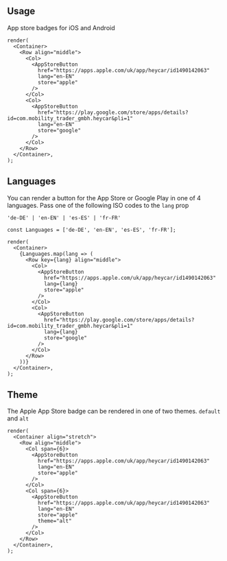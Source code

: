 
## Usage

App store badges for iOS and Android

```tsx live
render(
  <Container>
    <Row align="middle">
      <Col>
        <AppStoreButton
          href="https://apps.apple.com/uk/app/heycar/id1490142063"
          lang="en-EN"
          store="apple"
        />
      </Col>
      <Col>
        <AppStoreButton
          href="https://play.google.com/store/apps/details?id=com.mobility_trader_gmbh.heycar&pli=1"
          lang="en-EN"
          store="google"
        />
      </Col>
    </Row>
  </Container>,
);
```

## Languages

You can render a button for the App Store or Google Play in one of 4 languages.
Pass one of the following ISO codes to the `lang` prop

`'de-DE' | 'en-EN' | 'es-ES' | 'fr-FR'`

```tsx live
const Languages = ['de-DE', 'en-EN', 'es-ES', 'fr-FR'];

render(
  <Container>
    {Languages.map(lang => (
      <Row key={lang} align="middle">
        <Col>
          <AppStoreButton
            href="https://apps.apple.com/uk/app/heycar/id1490142063"
            lang={lang}
            store="apple"
          />
        </Col>
        <Col>
          <AppStoreButton
            href="https://play.google.com/store/apps/details?id=com.mobility_trader_gmbh.heycar&pli=1"
            lang={lang}
            store="google"
          />
        </Col>
      </Row>
    ))}
  </Container>,
);
```

## Theme

The Apple App Store badge can be rendered in one of two themes. `default` and `alt`

```tsx live
render(
  <Container align="stretch">
    <Row align="middle">
      <Col span={6}>
        <AppStoreButton
          href="https://apps.apple.com/uk/app/heycar/id1490142063"
          lang="en-EN"
          store="apple"
        />
      </Col>
      <Col span={6}>
        <AppStoreButton
          href="https://apps.apple.com/uk/app/heycar/id1490142063"
          lang="en-EN"
          store="apple"
          theme="alt"
        />
      </Col>
    </Row>
  </Container>,
);
```
